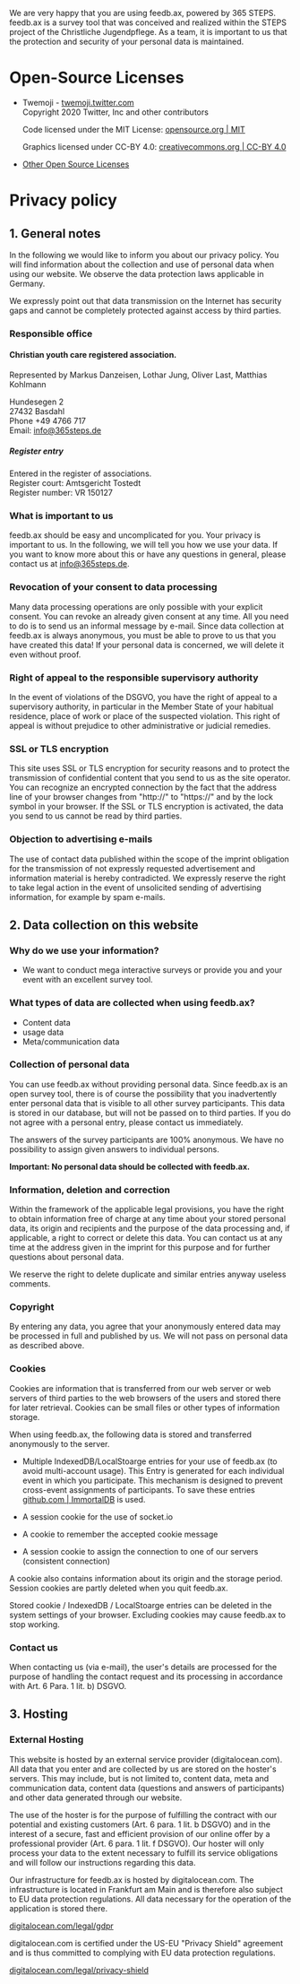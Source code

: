 We are very happy that you are using feedb.ax, powered by 365 STEPS.
feedb.ax is a survey tool that was conceived and realized within the
STEPS project of the Christliche Jugendpflege. As a team, it is
important to us that the protection and security of your personal
data is maintained.

# Open-Source Licenses

- Twemoji - [twemoji.twitter.com](https://twemoji.twitter.com/)  
   Copyright 2020 Twitter, Inc and other contributors  

   Code licensed under the MIT License: [opensource.org | MIT](http://opensource.org/licenses/MIT)

   Graphics licensed under CC-BY 4.0: [creativecommons.org | CC-BY 4.0](https://creativecommons.org/licenses/by/4.0/)
- [Other Open Source Licenses](/legal/disclaimer)

# Privacy policy

## 1. General notes

In the following we would like to inform you about our privacy policy.
You will find information about the collection and use of personal data
when using our website. We observe the data protection laws applicable
in Germany.

We expressly point out that data transmission on the Internet has security
gaps and cannot be completely protected against access by third parties.

### Responsible office

#### Christian youth care registered association.

Represented by Markus Danzeisen, Lothar Jung, Oliver Last, Matthias Kohlmann

Hundesegen 2  
27432 Basdahl  
Phone +49 4766 717  
Email: info@365steps.de

##### Register entry

Entered in the register of associations.  
Register court: Amtsgericht Tostedt  
Register number: VR 150127

### What is important to us

feedb.ax should be easy and uncomplicated for you. Your privacy is important
to us. In the following, we will tell you how we use your data. If you want
to know more about this or have any questions in general, please contact
us at info@365steps.de.

### Revocation of your consent to data processing

Many data processing operations are only possible with your explicit consent.
You can revoke an already given consent at any time. All you need to do is to
send us an informal message by e-mail. Since data collection at feedb.ax is
always anonymous, you must be able to prove to us that you have created this
data! If your personal data is concerned, we will delete it even without proof.

### Right of appeal to the responsible supervisory authority

In the event of violations of the DSGVO, you have the right of appeal to a
supervisory authority, in particular in the Member State of your habitual
residence, place of work or place of the suspected violation. This right
of appeal is without prejudice to other administrative or judicial remedies.

### SSL or TLS encryption

This site uses SSL or TLS encryption for security reasons and to protect
the transmission of confidential content that you send to us as the site
operator. You can recognize an encrypted connection by the fact that the
address line of your browser changes from "http://" to "https://" and by
the lock symbol in your browser. If the SSL or TLS encryption is activated,
the data you send to us cannot be read by third parties.

### Objection to advertising e-mails

The use of contact data published within the scope of the imprint obligation
for the transmission of not expressly requested advertisement and information
material is hereby contradicted. We expressly reserve the right to take legal
action in the event of unsolicited sending of advertising information, for
example by spam e-mails.

## 2. Data collection on this website

### Why do we use your information?

- We want to conduct mega interactive surveys or provide you and your event
  with an excellent survey tool.

### What types of data are collected when using feedb.ax?

- Content data
- usage data
- Meta/communication data

### Collection of personal data

You can use feedb.ax without providing personal data. Since feedb.ax is an open
survey tool, there is of course the possibility that you inadvertently enter
personal data that is visible to all other survey participants. This data is stored
in our database, but will not be passed on to third parties. If you do not agree with
a personal entry, please contact us immediately.

The answers of the survey participants are 100% anonymous. We have no possibility
to assign given answers to individual persons.

**Important: No personal data should be collected with feedb.ax.**

### Information, deletion and correction

Within the framework of the applicable legal provisions, you have the right to
obtain information free of charge at any time about your stored personal data,
its origin and recipients and the purpose of the data processing and, if applicable,
a right to correct or delete this data. You can contact us at any time at the address
given in the imprint for this purpose and for further questions about personal data.

We reserve the right to delete duplicate and similar entries anyway useless comments.

### Copyright

By entering any data, you agree that your anonymously entered data may be processed
in full and published by us. We will not pass on personal data as described above.

### Cookies

Cookies are information that is transferred from our web server or web servers of
third parties to the web browsers of the users and stored there for later retrieval.
Cookies can be small files or other types of information storage.

When using feedb.ax, the following data is stored and transferred anonymously to
the server.

- Multiple IndexedDB/LocalStoarge entries for your use of feedb.ax
  (to avoid multi-account usage). This Entry is generated for each individual event
  in which you participate. This mechanism is designed to prevent cross-event assignments
  of participants. To save these entries
  [github.com | ImmortalDB](https://github.com/gruns/ImmortalDB)
  is used.

- A session cookie for the use of socket.io
- A cookie to remember the accepted cookie message
- A session cookie to assign the connection to one of our servers (consistent connection)

A cookie also contains information about its origin and the storage period.
Session cookies are partly deleted when you quit feedb.ax.

Stored cookie / IndexedDB / LocalStoarge entries can be deleted in the system
settings of your browser. Excluding cookies may cause feedb.ax to stop working.

### Contact us

When contacting us (via e-mail), the user's details are
processed for the purpose of handling the contact request and its
processing in accordance with Art. 6 Para. 1 lit. b) DSGVO.

## 3. Hosting

### External Hosting

This website is hosted by an external service provider (digitalocean.com).
All data that you enter and are collected by us are stored on the hoster's
servers. This may include, but is not limited to, content data, meta and
communication data, content data (questions and answers of participants)
and other data generated through our website.

The use of the hoster is for the purpose of fulfilling the contract with our
potential and existing customers (Art. 6 para. 1 lit. b DSGVO) and in the
interest of a secure, fast and efficient provision of our online offer by a
professional provider (Art. 6 para. 1 lit. f DSGVO). Our hoster will only
process your data to the extent necessary to fulfill its service obligations
and will follow our instructions regarding this data.

Our infrastructure for feedb.ax is hosted by digitalocean.com. The infrastructure
is located in Frankfurt am Main and is therefore also subject to EU data
protection regulations. All data necessary for the operation of the application
is stored there.

[digitalocean.com/legal/gdpr](https://www.digitalocean.com/legal/gdpr/)

digitalocean.com is certified under the US-EU "Privacy Shield" agreement
and is thus committed to complying with EU data protection regulations.

[digitalocean.com/legal/privacy-shield](https://www.digitalocean.com/legal/privacy-shield/)
